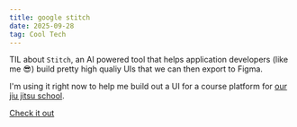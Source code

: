 ```yaml
---
title: google stitch
date: 2025-09-28
tag: Cool Tech
---
```


TIL about `Stitch`, an AI powered tool that helps application developers (like me 😎) build
pretty high qualiy UIs that we can then export to Figma.

I'm using it right now to help me build out a UI for a course platform for [our jiu jitsu school](https://grapplecity.ca).

[Check it out](https://stitch.withgoogle.com)
